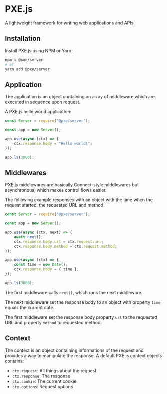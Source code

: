 # PXE.js

A lightweight framework for writing web applications and APIs.

## Installation

Install PXE.js using NPM or Yarn:

```bash
npm i @pxe/server
# or
yarn add @pxe/server
```

## Application

The application is an object containing an array of middleware which are executed in sequence upon request.

A PXE.js hello world application:

```typescript
const Server = require("@pxe/server");

const app = new Server();

app.use(async (ctx) => {
    ctx.response.body = "Hello world!";
});

app.ls(3000);
```

## Middlewares

PXE.js middlewares are basically Connect-style middlewares but asynchronous, which makes control flows easier.

The following example responses with an object with the time when the request started, the requested URL and method.

```typescript
const Server = require("@pxe/server");

const app = new Server();

app.use(async (ctx, next) => {
    await next();
    ctx.response.body.url = ctx.request.url;
    ctx.response.body.method = ctx.request.method;
});

app.use(async (ctx) => {
    const time = new Date();
    ctx.response.body = { time };
});

app.ls(3000);
```

The first middleware calls `next()`, which runs the next middleware.

The next middleware set the response body to an object with property `time` equals the current date.

The first middleware set the response body property `url` to the requested URL and property `method` to requested method.

## Context 
The context is an object containing informations of the request and provides a way to manipulate the response.
A default PXE.js context objects contains:

- `ctx.request`: All things about the request
- `ctx.response`: The response
- `ctx.cookie`: The current cookie
- `ctx.options`: Request options

